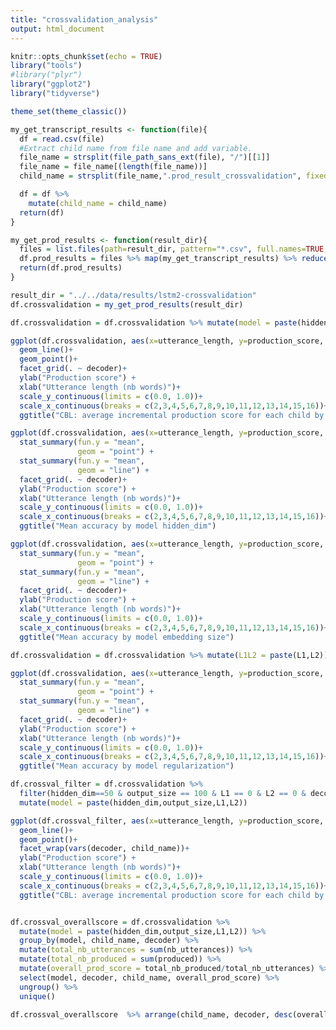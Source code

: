 ```yaml
---
title: "crossvalidation_analysis"
output: html_document
---
```


```r
knitr::opts_chunk$set(echo = TRUE)
library("tools")
#library("plyr")
library("ggplot2")
library("tidyverse")

theme_set(theme_classic())
```

```r
my_get_transcript_results <- function(file){
  df = read.csv(file)
  #Extract child name from file name and add variable.
  file_name = strsplit(file_path_sans_ext(file), "/")[[1]]
  file_name = file_name[(length(file_name))]
  child_name = strsplit(file_name,".prod_result_crossvalidation", fixed=TRUE)[[1]]

  df = df %>%
    mutate(child_name = child_name)
  return(df)
}

my_get_prod_results <- function(result_dir){
  files = list.files(path=result_dir, pattern="*.csv", full.names=TRUE, recursive=FALSE)
  df.prod_results = files %>% map(my_get_transcript_results) %>% reduce(rbind)
  return(df.prod_results)
}

result_dir = "../../data/results/lstm2-crossvalidation"
df.crossvalidation = my_get_prod_results(result_dir)
```

```r

df.crossvalidation = df.crossvalidation %>% mutate(model = paste(hidden_dim,output_size,L1,L2))

ggplot(df.crossvalidation, aes(x=utterance_length, y=production_score, color = model)) +
  geom_line()+
  geom_point()+
  facet_grid(. ~ decoder)+
  ylab("Production score") +
  xlab("Utterance length (nb words)")+
  scale_y_continuous(limits = c(0.0, 1.0))+
  scale_x_continuous(breaks = c(2,3,4,5,6,7,8,9,10,11,12,13,14,15,16))+
  ggtitle("CBL: average incremental production score for each child by utterance length")
```

```r
ggplot(df.crossvalidation, aes(x=utterance_length, y=production_score, group=factor(hidden_dim), color = factor(hidden_dim))) +
  stat_summary(fun.y = "mean",
               geom = "point") +
  stat_summary(fun.y = "mean",
               geom = "line") +
  facet_grid(. ~ decoder)+
  ylab("Production score") +
  xlab("Utterance length (nb words)")+
  scale_y_continuous(limits = c(0.0, 1.0))+
  scale_x_continuous(breaks = c(2,3,4,5,6,7,8,9,10,11,12,13,14,15,16))+
  ggtitle("Mean accuracy by model hidden_dim")
```

```r
ggplot(df.crossvalidation, aes(x=utterance_length, y=production_score, group=factor(output_size), color = factor(output_size))) +
  stat_summary(fun.y = "mean",
               geom = "point") +
  stat_summary(fun.y = "mean",
               geom = "line") +
  facet_grid(. ~ decoder)+
  ylab("Production score") +
  xlab("Utterance length (nb words)")+
  scale_y_continuous(limits = c(0.0, 1.0))+
  scale_x_continuous(breaks = c(2,3,4,5,6,7,8,9,10,11,12,13,14,15,16))+
  ggtitle("Mean accuracy by model embedding size")
```

```r
df.crossvalidation = df.crossvalidation %>% mutate(L1L2 = paste(L1,L2))

ggplot(df.crossvalidation, aes(x=utterance_length, y=production_score, group=L1L2, color = L1L2)) +
  stat_summary(fun.y = "mean",
               geom = "point") +
  stat_summary(fun.y = "mean",
               geom = "line") +
  facet_grid(. ~ decoder)+
  ylab("Production score") +
  xlab("Utterance length (nb words)")+
  scale_y_continuous(limits = c(0.0, 1.0))+
  scale_x_continuous(breaks = c(2,3,4,5,6,7,8,9,10,11,12,13,14,15,16))+
  ggtitle("Mean accuracy by model regularization")
```

```r
df.crossval_filter = df.crossvalidation %>% 
  filter(hidden_dim==50 & output_size == 100 & L1 == 0 & L2 == 0 & decoder == "beam") %>% 
  mutate(model = paste(hidden_dim,output_size,L1,L2))

ggplot(df.crossval_filter, aes(x=utterance_length, y=production_score, color = model)) +
  geom_line()+
  geom_point()+
  facet_wrap(vars(decoder, child_name))+
  ylab("Production score") +
  xlab("Utterance length (nb words)")+
  scale_y_continuous(limits = c(0.0, 1.0))+
  scale_x_continuous(breaks = c(2,3,4,5,6,7,8,9,10,11,12,13,14,15,16))+
  ggtitle("CBL: average incremental production score for each child by utterance length")


df.crossval_overallscore = df.crossvalidation %>% 
  mutate(model = paste(hidden_dim,output_size,L1,L2)) %>% 
  group_by(model, child_name, decoder) %>%
  mutate(total_nb_utterances = sum(nb_utterances)) %>% 
  mutate(total_nb_produced = sum(produced)) %>% 
  mutate(overall_prod_score = total_nb_produced/total_nb_utterances) %>% 
  select(model, decoder, child_name, overall_prod_score) %>%
  ungroup() %>%
  unique()

df.crossval_overallscore  %>% arrange(child_name, decoder, desc(overall_prod_score))

```